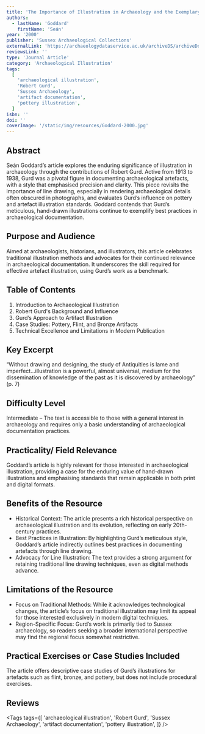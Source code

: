 ```yaml
---
title: 'The Importance of Illustration in Archaeology and the Exemplary Work of Robert Gurd'
authors:
  - lastName: 'Goddard'
    firstName: 'Seán'
year: '2000'
publisher: 'Sussex Archaeological Collections'
externalLink: 'https://archaeologydataservice.ac.uk/archiveDS/archiveDownload?t=arch-285-1/dissemination/pdf/vol_138/01_goddard.pdf'
reviewsLink: ''
type: 'Journal Article'
category: 'Archaeological Illustration'
tags:
  [
    'archaeological illustration',
    'Robert Gurd',
    'Sussex Archaeology',
    'artifact documentation',
    'pottery illustration',
  ]
isbn: ''
doi: ''
coverImage: '/static/img/resources/Goddard-2000.jpg'
---
```


## Abstract

Seán Goddard’s article explores the enduring significance of illustration in archaeology through the contributions of Robert Gurd. Active from 1913 to 1938, Gurd was a pivotal figure in documenting archaeological artefacts, with a style that emphasised precision and clarity. This piece revisits the importance of line drawing, especially in rendering archaeological details often obscured in photographs, and evaluates Gurd’s influence on pottery and artefact illustration standards. Goddard contends that Gurd’s meticulous, hand-drawn illustrations continue to exemplify best practices in archaeological documentation.

## Purpose and Audience

Aimed at archaeologists, historians, and illustrators, this article celebrates traditional illustration methods and advocates for their continued relevance in archaeological documentation. It underscores the skill required for effective artefact illustration, using Gurd’s work as a benchmark.

## Table of Contents

1. Introduction to Archaeological Illustration
2. Robert Gurd's Background and Influence
3. Gurd’s Approach to Artifact Illustration
4. Case Studies: Pottery, Flint, and Bronze Artifacts
5. Technical Excellence and Limitations in Modern Publication

## Key Excerpt

“Without drawing and designing, the study of Antiquities is lame and imperfect...illustration is a powerful, almost universal, medium for the dissemination of knowledge of the past as it is discovered by archaeology” (p. 7)

## Difficulty Level

Intermediate – The text is accessible to those with a general interest in archaeology and requires only a basic understanding of archaeological documentation practices.

## Practicality/ Field Relevance

Goddard’s article is highly relevant for those interested in archaeological illustration, providing a case for the enduring value of hand-drawn illustrations and emphasising standards that remain applicable in both print and digital formats.

## Benefits of the Resource

- Historical Context: The article presents a rich historical perspective on archaeological illustration and its evolution, reflecting on early 20th-century practices.
- Best Practices in Illustration: By highlighting Gurd’s meticulous style, Goddard’s article indirectly outlines best practices in documenting artefacts through line drawing.
- Advocacy for Line Illustration: The text provides a strong argument for retaining traditional line drawing techniques, even as digital methods advance.

## Limitations of the Resource

- Focus on Traditional Methods: While it acknowledges technological changes, the article’s focus on traditional illustration may limit its appeal for those interested exclusively in modern digital techniques.
- Region-Specific Focus: Gurd’s work is primarily tied to Sussex archaeology, so readers seeking a broader international perspective may find the regional focus somewhat restrictive.

## Practical Exercises or Case Studies Included

The article offers descriptive case studies of Gurd’s illustrations for artefacts such as flint, bronze, and pottery, but does not include procedural exercises.

## Reviews

<Tags
  tags={[
    'archaeological illustration',
    'Robert Gurd',
    'Sussex Archaeology',
    'artifact documentation',
    'pottery illustration',
  ]}
/>
